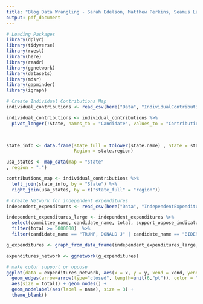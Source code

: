 ```yaml
---
title: "Blog Data Wrangling - Sarah Edelson, Matthew Perkins, Seamus Lawton"
output: pdf_document
---
```


```r
# Loading Packages
library(dplyr)
library(tidyverse)
library(rvest)
library(here)
library(readr)
library(ggnetwork)
library(datasets)
library(mdsr)
library(gapminder)
library(igraph)
```

```r
# Create Individual Contributions Map
individual_contributions <- read_csv(here("Data", "IndividualContributions.csv"))

individual_contributions <- individual_contributions %>%
  pivot_longer(!State, names_to = "Candidate", values_to = "Contribution")
  


state_info <- data.frame(state_full = tolower(state.name) , State = state.abb,
                         Region = state.region)

usa_states <- map_data(map = "state"
, region = ".")

contributions_map <- individual_contributions %>%
  left_join(state_info, by = "State") %>%
  right_join(usa_states, by = c("state_full" = "region"))

```


```r
# Create Network for independent expenditures
independent_expenditures <- read_csv(here("Data", "IndependentExpenditures.csv"))

independent_expenditures_large <- independent_expenditures %>%
  select(committee_name, candidate_name, total, support_oppose_indicator) %>%
  filter(total >= 5000000)  %>%
  filter(candidate_name == "TRUMP, DONALD J" | candidate_name == "BIDEN, JOSEPH R JR")

g_expenditures <- graph_from_data_frame(independent_expenditures_large, directed = TRUE)

expenditures_network <- ggnetwork(g_expenditures)

# make color support or oppose
ggplot(data = expenditures_network, aes(x = x, y = y, xend = xend, yend = yend)) +
  geom_edges(arrow=arrow(type="closed", length=unit(6,"pt")), color = "lightgray",
  aes(size = total)) + geom_nodes() +
  geom_nodelabel(aes(label = name), size = 3) +
  theme_blank()

```